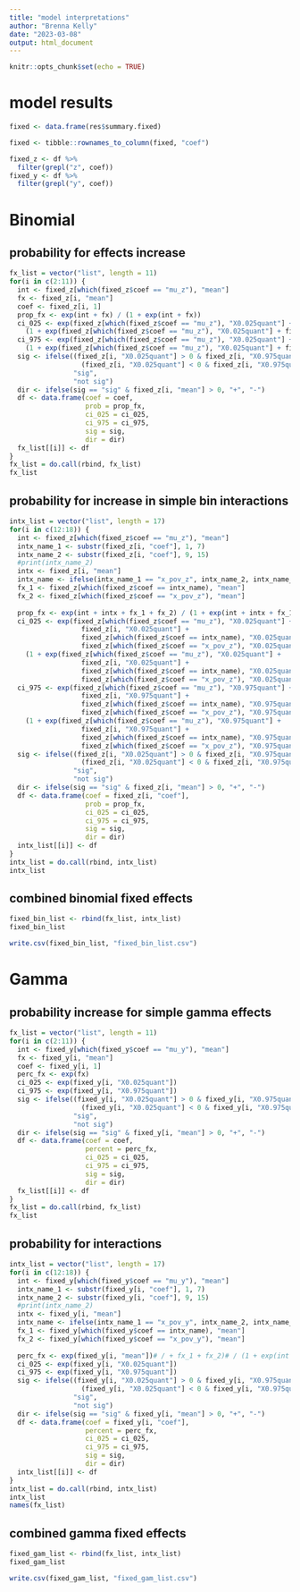 ```yaml
---
title: "model interpretations"
author: "Brenna Kelly"
date: "2023-03-08"
output: html_document
---
```


```r
knitr::opts_chunk$set(echo = TRUE)
```


# model results

```r
fixed <- data.frame(res$summary.fixed)

fixed <- tibble::rownames_to_column(fixed, "coef")

fixed_z <- df %>%
  filter(grepl("z", coef))
fixed_y <- df %>%
  filter(grepl("y", coef))
```


# Binomial
## probability for effects increase 

```r
fx_list = vector("list", length = 11)
for(i in c(2:11)) {
  int <- fixed_z[which(fixed_z$coef == "mu_z"), "mean"]
  fx <- fixed_z[i, "mean"]
  coef <- fixed_z[i, 1]
  prop_fx <- exp(int + fx) / (1 + exp(int + fx))
  ci_025 <- exp(fixed_z[which(fixed_z$coef == "mu_z"), "X0.025quant"] + fixed_z[i, "X0.025quant"]) / 
    (1 + exp(fixed_z[which(fixed_z$coef == "mu_z"), "X0.025quant"] + fixed_z[i, "X0.025quant"]))
  ci_975 <- exp(fixed_z[which(fixed_z$coef == "mu_z"), "X0.025quant"] + fixed_z[i, "X0.975quant"]) /
    (1 + exp(fixed_z[which(fixed_z$coef == "mu_z"), "X0.025quant"] + fixed_z[i, "X0.975quant"]))
  sig <- ifelse((fixed_z[i, "X0.025quant"] > 0 & fixed_z[i, "X0.975quant"] > 0) |
                  (fixed_z[i, "X0.025quant"] < 0 & fixed_z[i, "X0.975quant"] < 0),
                "sig",
                "not sig")
  dir <- ifelse(sig == "sig" & fixed_z[i, "mean"] > 0, "+", "-")
  df <- data.frame(coef = coef, 
                   prob = prop_fx,
                   ci_025 = ci_025,
                   ci_975 = ci_975,
                   sig = sig,
                   dir = dir)
  fx_list[[i]] <- df
}
fx_list = do.call(rbind, fx_list)
fx_list
```

## probability for increase in simple bin interactions

```r
intx_list = vector("list", length = 17)
for(i in c(12:18)) {
  int <- fixed_z[which(fixed_z$coef == "mu_z"), "mean"]
  intx_name_1 <- substr(fixed_z[i, "coef"], 1, 7)
  intx_name_2 <- substr(fixed_z[i, "coef"], 9, 15)
  #print(intx_name_2)
  intx <- fixed_z[i, "mean"]
  intx_name <- ifelse(intx_name_1 == "x_pov_z", intx_name_2, intx_name_1)
  fx_1 <- fixed_z[which(fixed_z$coef == intx_name), "mean"]
  fx_2 <- fixed_z[which(fixed_z$coef == "x_pov_z"), "mean"]
  
  prop_fx <- exp(int + intx + fx_1 + fx_2) / (1 + exp(int + intx + fx_1 + fx_2))
  ci_025 <- exp(fixed_z[which(fixed_z$coef == "mu_z"), "X0.025quant"] +
                  fixed_z[i, "X0.025quant"] +
                  fixed_z[which(fixed_z$coef == intx_name), "X0.025quant"] +
                  fixed_z[which(fixed_z$coef == "x_pov_z"), "X0.025quant"]) /
    (1 + exp(fixed_z[which(fixed_z$coef == "mu_z"), "X0.025quant"] +
                  fixed_z[i, "X0.025quant"] +
                  fixed_z[which(fixed_z$coef == intx_name), "X0.025quant"] +
                  fixed_z[which(fixed_z$coef == "x_pov_z"), "X0.025quant"]))
  ci_975 <- exp(fixed_z[which(fixed_z$coef == "mu_z"), "X0.975quant"] +
                  fixed_z[i, "X0.975quant"] +
                  fixed_z[which(fixed_z$coef == intx_name), "X0.975quant"] +
                  fixed_z[which(fixed_z$coef == "x_pov_z"), "X0.975quant"]) /
    (1 + exp(fixed_z[which(fixed_z$coef == "mu_z"), "X0.975quant"] +
                  fixed_z[i, "X0.975quant"] +
                  fixed_z[which(fixed_z$coef == intx_name), "X0.975quant"] +
                  fixed_z[which(fixed_z$coef == "x_pov_z"), "X0.975quant"]))
  sig <- ifelse((fixed_z[i, "X0.025quant"] > 0 & fixed_z[i, "X0.975quant"] > 0) |
                  (fixed_z[i, "X0.025quant"] < 0 & fixed_z[i, "X0.975quant"] < 0),
                "sig",
                "not sig")
  dir <- ifelse(sig == "sig" & fixed_z[i, "mean"] > 0, "+", "-")
  df <- data.frame(coef = fixed_z[i, "coef"], 
                   prob = prop_fx,
                   ci_025 = ci_025,
                   ci_975 = ci_975,
                   sig = sig,
                   dir = dir)
  intx_list[[i]] <- df
}
intx_list = do.call(rbind, intx_list)
intx_list

```

## combined binomial fixed effects

```r
fixed_bin_list <- rbind(fx_list, intx_list)
fixed_bin_list

write.csv(fixed_bin_list, "fixed_bin_list.csv")
```


# Gamma
## probability increase for simple gamma effects

```r
fx_list = vector("list", length = 11)
for(i in c(2:11)) {
  int <- fixed_y[which(fixed_y$coef == "mu_y"), "mean"]
  fx <- fixed_y[i, "mean"]
  coef <- fixed_y[i, 1]
  perc_fx <- exp(fx)
  ci_025 <- exp(fixed_y[i, "X0.025quant"])
  ci_975 <- exp(fixed_y[i, "X0.975quant"])
  sig <- ifelse((fixed_y[i, "X0.025quant"] > 0 & fixed_y[i, "X0.975quant"] > 0) |
                  (fixed_y[i, "X0.025quant"] < 0 & fixed_y[i, "X0.975quant"] < 0),
                "sig",
                "not sig")
  dir <- ifelse(sig == "sig" & fixed_y[i, "mean"] > 0, "+", "-")
  df <- data.frame(coef = coef, 
                   percent = perc_fx,
                   ci_025 = ci_025,
                   ci_975 = ci_975,
                   sig = sig,
                   dir = dir)
  fx_list[[i]] <- df
}
fx_list = do.call(rbind, fx_list)
fx_list

```

## probability for interactions

```r
intx_list = vector("list", length = 17)
for(i in c(12:18)) {
  int <- fixed_y[which(fixed_y$coef == "mu_y"), "mean"]
  intx_name_1 <- substr(fixed_y[i, "coef"], 1, 7)
  intx_name_2 <- substr(fixed_y[i, "coef"], 9, 15)
  #print(intx_name_2)
  intx <- fixed_y[i, "mean"]
  intx_name <- ifelse(intx_name_1 == "x_pov_y", intx_name_2, intx_name_1)
  fx_1 <- fixed_y[which(fixed_y$coef == intx_name), "mean"]
  fx_2 <- fixed_y[which(fixed_y$coef == "x_pov_y"), "mean"]
  
  perc_fx <- exp(fixed_y[i, "mean"])# / + fx_1 + fx_2)# / (1 + exp(int + intx + fx_1 + fx_2))
  ci_025 <- exp(fixed_y[i, "X0.025quant"])
  ci_975 <- exp(fixed_y[i, "X0.975quant"])
  sig <- ifelse((fixed_y[i, "X0.025quant"] > 0 & fixed_y[i, "X0.975quant"] > 0) |
                  (fixed_y[i, "X0.025quant"] < 0 & fixed_y[i, "X0.975quant"] < 0),
                "sig",
                "not sig")
  dir <- ifelse(sig == "sig" & fixed_y[i, "mean"] > 0, "+", "-")
  df <- data.frame(coef = fixed_y[i, "coef"], 
                   percent = perc_fx,
                   ci_025 = ci_025,
                   ci_975 = ci_975,
                   sig = sig,
                   dir = dir)
  intx_list[[i]] <- df
}
intx_list = do.call(rbind, intx_list)
intx_list
names(fx_list)
```

## combined gamma fixed effects

```r
fixed_gam_list <- rbind(fx_list, intx_list)
fixed_gam_list

write.csv(fixed_gam_list, "fixed_gam_list.csv")
```

